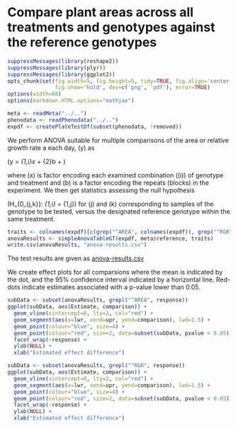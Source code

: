 # Compare plant areas across all treatments and genotypes against the reference genotypes

```r

suppressMessages(library(reshape2))
suppressMessages(library(plyr))
suppressMessages(library(ggplot2))
opts_chunk$set(fig.width=5, fig.height=5, tidy=TRUE, fig.align='center', 
               fig.show='hold', dev=c('png', 'pdf'), error=TRUE)
options(width=68)
options(markdown.HTML.options="mathjax")

meta <- readMeta("../..")
phenodata <- readPhenodata("../..")
expdf <- createPlateTestDf(subset(phenodata, !removed))

```

We perform ANOVA suitable for multiple comparisons of the area or relative growth rate a each day, \(y\) as 

\(y = \beta_{1,i}x + \beta_{2}b + \epsilon\)

where \(x\) is factor encoding each examined combination (\(i\)) of genotype and treatment and \(b\) is a factor encoding the repeats (blocks) in the experiment. We then get statistics assessing the null hypothesis

\(H_{0_{j,k}}: \beta_{1,i} = \beta_{1,j}\) for \(j\) and \(k\) corresponding to samples of the genotype to be tested, versus the designated reference genotype within the same treatment.

```r

traits <- colnames(expdf)[c(grep("^AREA", colnames(expdf)), grep("^RGR", colnames(expdf)))]
anovaResults <- simpleAnovaTableGT(expdf, meta$reference, traits)
write.csv(anovaResults, "anova-results.csv")

```

The test results are given as [anova-results.csv](anova-results.csv)

We create effect plots for all comparsions where the mean is indicated by the dot, and the 95% confidence interval indicated by a horizontal line. Red-dots indicate estimates associated with a p-value lower than 0.05.

```r

subData <- subset(anovaResults, grepl("^AREA", response))
ggplot(subData, aes(Estimate, comparison)) +
  geom_vline(xintercept=0, lty=2, col="red") +
  geom_segment(aes(x=lwr, xend=upr, yend=comparison), lwd=1.5) +
  geom_point(colour="blue", size=4) +
  geom_point(colour="red", size=2, data=subset(subData, pvalue < 0.05)) +
  facet_wrap(~response) +
  ylab(NULL) +
  xlab("Estimated effect difference")

```

```r

subData <- subset(anovaResults, grepl("^RGR", response))
ggplot(subData, aes(Estimate, comparison)) +
  geom_vline(xintercept=0, lty=2, col="red") +
  geom_segment(aes(x=lwr, xend=upr, yend=comparison), lwd=1.5) +
  geom_point(colour="blue", size=4) +
  geom_point(colour="red", size=2, data=subset(subData, pvalue < 0.05)) +
  facet_wrap(~response) +
  ylab(NULL) +
  xlab("Estimated effect difference")

```
